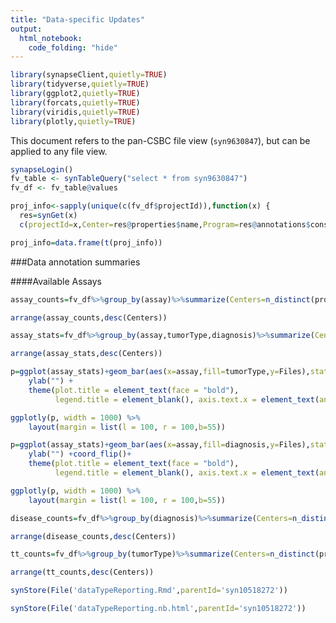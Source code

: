 ```yaml
---
title: "Data-specific Updates"
output: 
  html_notebook:
    code_folding: "hide"
---
```


```r
library(synapseClient,quietly=TRUE)
library(tidyverse,quietly=TRUE)
library(ggplot2,quietly=TRUE)
library(forcats,quietly=TRUE)
library(viridis,quietly=TRUE)
library(plotly,quietly=TRUE)
```

This document refers to the pan-CSBC file view (`syn9630847`), but can be applied to any file view.
```r
synapseLogin()
fv_table <- synTableQuery("select * from syn9630847")
fv_df <- fv_table@values
```

```r
proj_info<-sapply(unique(c(fv_df$projectId)),function(x) {
  res=synGet(x)
  c(projectId=x,Center=res@properties$name,Program=res@annotations$consortium,Institution=res@annotations$institution)})

proj_info=data.frame(t(proj_info))
```

###Data annotation summaries

####Available Assays
```r
assay_counts=fv_df%>%group_by(assay)%>%summarize(Centers=n_distinct(projectId),Files=n_distinct(id),tumorType=n_distinct(tumorType),disease=n_distinct(diagnosis),specimens=n_distinct(specimenID),patients=n_distinct(individualID))

arrange(assay_counts,desc(Centers))
```

```r
assay_stats=fv_df%>%group_by(assay,tumorType,diagnosis)%>%summarize(Centers=n_distinct(projectId),Files=n_distinct(id),specimens=n_distinct(specimenID),patients=n_distinct(individualID))

arrange(assay_stats,desc(Centers))
```

```r
p=ggplot(assay_stats)+geom_bar(aes(x=assay,fill=tumorType,y=Files),stat='identity',position='dodge')+ggtitle('Files by assay,tumor type')+scale_fill_viridis(discrete = TRUE) + xlab("") +scale_y_log10()+ coord_flip()+
    ylab("") +
    theme(plot.title = element_text(face = "bold"),
          legend.title = element_blank(), axis.text.x = element_text(angle = 315, hjust = 1))

ggplotly(p, width = 1000) %>%
    layout(margin = list(l = 100, r = 100,b=55))
```

```r


p=ggplot(assay_stats)+geom_bar(aes(x=assay,fill=diagnosis,y=Files),stat='identity',position='dodge')+ggtitle('Files by assay,diagnosis')+scale_fill_viridis(discrete = TRUE) + xlab("") + scale_y_log10()+
    ylab("") +coord_flip()+
    theme(plot.title = element_text(face = "bold"),
          legend.title = element_blank(), axis.text.x = element_text(angle = 315, hjust = 1))

ggplotly(p, width = 1000) %>%
    layout(margin = list(l = 100, r = 100,b=55))
```

```r
disease_counts=fv_df%>%group_by(diagnosis)%>%summarize(Centers=n_distinct(projectId),Files=n_distinct(id),tumorType=n_distinct(tumorType),assay=n_distinct(assay),specimens=n_distinct(specimenID),patients=n_distinct(individualID))

arrange(disease_counts,desc(Centers))
```


```r
tt_counts=fv_df%>%group_by(tumorType)%>%summarize(Centers=n_distinct(projectId),Files=n_distinct(id),disease=n_distinct(diagnosis),assay=n_distinct(assay),specimens=n_distinct(specimenID),patients=n_distinct(individualID))

arrange(tt_counts,desc(Centers))
```




```r
synStore(File('dataTypeReporting.Rmd',parentId='syn10518272'))

synStore(File('dataTypeReporting.nb.html',parentId='syn10518272'))
```
